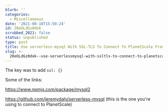 ```yaml
---
blurb: ''
categories:
  - Miscellaneous
date: '2021-08-18T15:50:24'
id: 20eOLdGz0dok
scrubbed_2021: false
status: unpublished
type: post
title: Use serverless-mysql With SSL-TLS To Connect To PlanetScale From NextJS
slug: >-
  20eOLdGz0dok--use-serverlessmysql-with-ssltls-to-connect-to-planetscale-from-nextjs
---
```


The key was to add `ssl: {}`


Some of the links:

https://www.npmjs.com/package/mysql2

https://github.com/jeremydaly/serverless-mysql (this is the one you're using to connect to PlanetScale)
